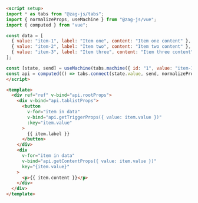```md
<script setup>
import * as tabs from "@zag-js/tabs";
import { normalizeProps, useMachine } from "@zag-js/vue";
import { computed } from "vue";

const data = [
  { value: "item-1", label: "Item one", content: "Item one content" },
  { value: "item-2", label: "Item two", content: "Item two content" },
  { value: "item-3", label: "Item three", content: "Item three content" },
];

const [state, send] = useMachine(tabs.machine({ id: "1", value: "item-1" }));
const api = computed(() => tabs.connect(state.value, send, normalizeProps));
</script>

<template>
  <div ref="ref" v-bind="api.rootProps">
    <div v-bind="api.tablistProps">
      <button
        v-for="item in data"
        v-bind="api.getTriggerProps({ value: item.value })"
        :key="item.value"
      >
        {{ item.label }}
      </button>
    </div>
    <div
      v-for="item in data"
      v-bind="api.getContentProps({ value: item.value })"
      key="{item.value}"
    >
      <p>{{ item.content }}</p>
    </div>
  </div>
</template>
```
